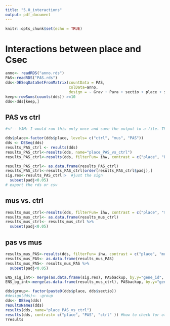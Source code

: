 ```yaml
---
title: "5.0_interactions"
output: pdf_document
---
```


```r
knitr::opts_chunk$set(echo = TRUE)
```
 
# Interactions between place and Csec

```r
anno<- readRDS("anno.rds")
PAS<-readRDS("PAS.rds")
dds<-DESeqDataSetFromMatrix(countData = PAS,
                            colData=anno,
                            design = ~ Grav + Para + sectio + place + sectio:place)
keep<-rowSums(counts(dds)) >=10
dds<-dds[keep,]

```

## PAS vs ctrl 
```r

#<!-- VJM: I would run this only once and save the output to a file. This saves you running intensive tasks multiple times, makes your script more readable and avoids changing the input varaibles in one place and forgetting to change it on the other places.  -->

dds$place<-factor(dds$place, levels= c("ctrl", "mus", "PAS"))
dds <- DESeq(dds)
results_PAS_ctrl <- results(dds)
results_PAS_ctrl<-results(dds, name="place_PAS_vs_ctrl")
results_PAS_ctrl<-results(dds, filterFun= ihw, contrast = c("place", "PAS", "ctrl"))

results_PAS_ctrl<- as.data.frame(results_PAS_ctrl)
results_PAS_ctrl<-results_PAS_ctrl[order(results_PAS_ctrl$padj),]
sig.res<-results_PAS_ctrl|>  #just the sign
  subset(padj<0.05)
# export the rds or csv
```
## mus vs. ctrl
```r

results_mus_ctrl<-results(dds, filterFun= ihw, contrast = c("place", "mus", "ctrl"))
results_mus_ctrl<- as.data.frame(results_mus_ctrl)
results_mus_ctrl<- results_mus_ctrl %>%
  subset(padj<0.05)
```

## pas vs mus
```r
results_mus_PAS<-results(dds, filterFun= ihw, contrast = c("place", "mus", "PAS"))
results_mus_PAS<- as.data.frame(results_mus_PAS)
results_mus_PAS<- results_mus_PAS %>%
  subset(padj<0.05)
```

```r
ENS_sig_int<- merge(as.data.frame(sig.res), PASbackup, by.y="gene_id", by.x= "row.names")
ENS_bg_int<-merge(as.data.frame(results_mus_ctrl), PASbackup, by.y="gene_id", by.x= "row.names")
```


```r


dds$group<- factor(paste0(dds$place, dds$sectio))
#design(dds)<- -group
dds<- DESeq(dds)
resultsNames(dds)
results(dds, name="place_PAS_vs_ctrl")
results(dds, contrast= c("place", "PAS", "ctrl" )) #how to check for other interactions
?results

```

